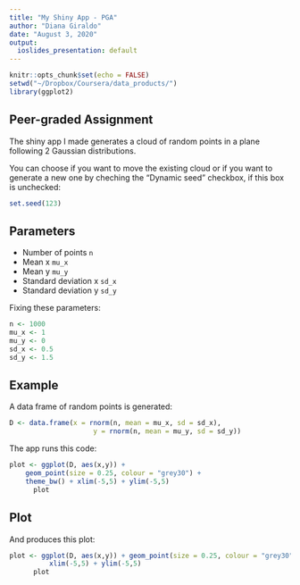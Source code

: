 ```yaml
---
title: "My Shiny App - PGA"
author: "Diana Giraldo"
date: "August 3, 2020"
output:
  ioslides_presentation: default
---
```


```r
knitr::opts_chunk$set(echo = FALSE)
setwd("~/Dropbox/Coursera/data_products/")
library(ggplot2)
```

## Peer-graded Assignment
The shiny app I made generates a cloud of random points in a plane 
following 2 Gaussian distributions.

You can choose if you want to move the existing cloud or if you want to generate a new one by cheching the "Dynamic seed" checkbox,
if this box is unchecked:
```r
set.seed(123)
```

## Parameters
 - Number of points `n`
 - Mean x `mu_x`
 - Mean y `mu_y`
 - Standard deviation x `sd_x`
 - Standard deviation y `sd_y`

Fixing these parameters:
```r
n <- 1000
mu_x <- 1
mu_y <- 0
sd_x <- 0.5
sd_y <- 1.5
```

## Example

A data frame of random points is generated:
```r
D <- data.frame(x = rnorm(n, mean = mu_x, sd = sd_x),
                     y = rnorm(n, mean = mu_y, sd = sd_y))
```

The app runs this code: 
```r
plot <- ggplot(D, aes(x,y)) + 
    geom_point(size = 0.25, colour = "grey30") + 
    theme_bw() + xlim(-5,5) + ylim(-5,5)
      plot
```

## Plot
And produces this plot:
```r
plot <- ggplot(D, aes(x,y)) + geom_point(size = 0.25, colour = "grey30") + theme_bw() +
          xlim(-5,5) + ylim(-5,5)
      plot
```





